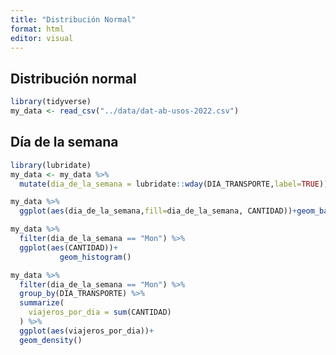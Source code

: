 ```yaml
---
title: "Distribución Normal"
format: html
editor: visual
---
```


## 

## Distribución normal

```r
library(tidyverse)
my_data <- read_csv("../data/dat-ab-usos-2022.csv")
```

## Día de la semana

```r
library(lubridate)
my_data <- my_data %>%
  mutate(dia_de_la_semana = lubridate::wday(DIA_TRANSPORTE,label=TRUE))
```

```r
my_data %>%
  ggplot(aes(dia_de_la_semana,fill=dia_de_la_semana, CANTIDAD))+geom_bar(stat = 'identity')
```

```r
my_data %>% 
  filter(dia_de_la_semana == "Mon") %>% 
  ggplot(aes(CANTIDAD))+
           geom_histogram()
```

```r
my_data %>% 
  filter(dia_de_la_semana == "Mon") %>% 
  group_by(DIA_TRANSPORTE) %>% 
  summarize(
    viajeros_por_dia = sum(CANTIDAD)
  ) %>% 
  ggplot(aes(viajeros_por_dia))+
  geom_density()
```
